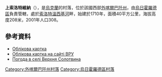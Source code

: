 {{coord|48|36|27|N|22|27|4|E|scale:100000|display=title}}

'''上索洛特維納'''（{{lang-uk|Верхня Солотвина}}），是[[烏克蘭|烏克蘭]]的村落，位於該國西部[[外喀爾巴阡州|外喀爾巴阡州]]，由[[烏日霍羅德區|烏日霍羅德區]]負責管轄，處於[[索洛特溫西基河|索洛特溫西基河]]畔，始建於1710年，面積40平方公里，海拔高度208米，2001年人口308。

==參考資料==
* [http://w1.c1.rada.gov.ua/pls/z7503/A005?rdat1=24.07.2014&rf7571=11780 Облікова картка]{{Wayback|url=http://w1.c1.rada.gov.ua/pls/z7503/A005?rdat1=24.07.2014&rf7571=11780 |date=20181005211646 }}
* [http://w1.c1.rada.gov.ua/pls/z7503/A005?rdat1=24.07.2014&rf7571=11780 Облікова картка на сайті ВРУ]{{Wayback|url=http://w1.c1.rada.gov.ua/pls/z7503/A005?rdat1=24.07.2014&rf7571=11780 |date=20181005211646 }}
* [http://weather.in.ua/ua/zakarpatskaja/3292 Погода в селі Верхня Солотвина]{{Wayback|url=http://weather.in.ua/ua/zakarpatskaja/3292 |date=20181212052028 }}

{{DEFAULTSORT:Верхня Солотвина}}

[[Category:外喀爾巴阡州村落|Category:外喀爾巴阡州村落]]
[[Category:烏日霍羅德區村落|Category:烏日霍羅德區村落]]


{{Zakarpattia-geo-stub}}
